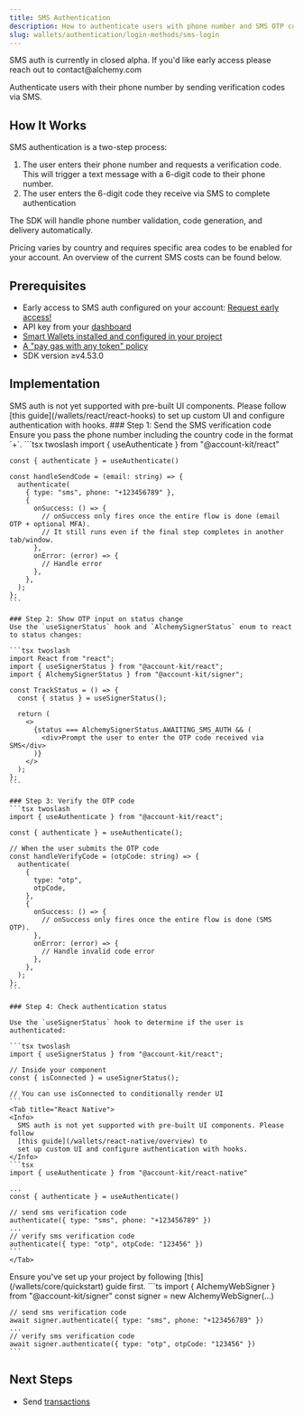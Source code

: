 ```yaml
---
title: SMS Authentication
description: How to authenticate users with phone number and SMS OTP code
slug: wallets/authentication/login-methods/sms-login
---
```


<Info>
  SMS auth is currently in closed alpha. If you'd like early access please reach
  out to contact@alchemy.com
</Info>

Authenticate users with their phone number by sending verification codes via SMS.

## How It Works

SMS authentication is a two-step process:

1. The user enters their phone number and requests a verification code. This will trigger a text message with a 6-digit code to their phone number.
2. The user enters the 6-digit code they receive via SMS to complete authentication

The SDK will handle phone number validation, code generation, and delivery automatically.

Pricing varies by country and requires specific area codes to be enabled for your account. An overview of the current SMS costs can be found below.

## Prerequisites

- Early access to SMS auth configured on your account: [Request early access!]()
- API key from your [dashboard](https://dashboard.alchemy.com/apps)
- [Smart Wallets installed and configured in your project](/docs/wallets/pages/react/setup.mdx)
- [A "pay gas with any token" policy](https://dashboard.alchemy.com/gas-manager/policy/create)
- SDK version ≥v4.53.0

## Implementation

<Tabs>
  <Tab title="React">
    <Info>
      SMS auth is not yet supported with pre-built UI components. Please follow
      [this guide](/wallets/react/react-hooks) to
      set up custom UI and configure authentication with hooks.
    </Info>
    ### Step 1: Send the SMS verification code
    Ensure you pass the phone number including the country code in the format `+<country code><phone number>`.
    ```tsx twoslash
    import { useAuthenticate } from "@account-kit/react"

    const { authenticate } = useAuthenticate()

    const handleSendCode = (email: string) => {
      authenticate(
        { type: "sms", phone: "+123456789" },
        {
          onSuccess: () => {
            // onSuccess only fires once the entire flow is done (email OTP + optional MFA).
            // It still runs even if the final step completes in another tab/window.
          },
          onError: (error) => {
            // Handle error
          },
        },
      );
    };
    ```

    ### Step 2: Show OTP input on status change
    Use the `useSignerStatus` hook and `AlchemySignerStatus` enum to react to status changes:

    ```tsx twoslash
    import React from "react";
    import { useSignerStatus } from "@account-kit/react";
    import { AlchemySignerStatus } from "@account-kit/signer";

    const TrackStatus = () => {
      const { status } = useSignerStatus();

      return (
        <>
          {status === AlchemySignerStatus.AWAITING_SMS_AUTH && (
            <div>Prompt the user to enter the OTP code received via SMS</div>
          )}
        </>
      );
    };
    ```

    ### Step 3: Verify the OTP code
    ```tsx twoslash
    import { useAuthenticate } from "@account-kit/react";

    const { authenticate } = useAuthenticate();

    // When the user submits the OTP code
    const handleVerifyCode = (otpCode: string) => {
      authenticate(
        {
          type: "otp",
          otpCode,
        },
        {
          onSuccess: () => {
            // onSuccess only fires once the entire flow is done (SMS OTP).
          },
          onError: (error) => {
            // Handle invalid code error
          },
        },
      );
    };
    ```

    ### Step 4: Check authentication status

    Use the `useSignerStatus` hook to determine if the user is authenticated:

    ```tsx twoslash
    import { useSignerStatus } from "@account-kit/react";

    // Inside your component
    const { isConnected } = useSignerStatus();

    // You can use isConnected to conditionally render UI
    ```
    <Tab title="React Native">
    <Info>
      SMS auth is not yet supported with pre-built UI components. Please follow
      [this guide](/wallets/react-native/overview) to
      set up custom UI and configure authentication with hooks.
    </Info>
    ```tsx
    import { useAuthenticate } from "@account-kit/react-native"

    ...
    const { authenticate } = useAuthenticate()

    // send sms verification code
    authenticate({ type: "sms", phone: "+123456789" })
    ...
    // verify sms verification code
    authenticate({ type: "otp", otpCode: "123456" })
    ```
    </Tab>

  </Tab>
  <Tab title="Javascript">
    <Info>Ensure you've set up your project by following [this](/wallets/core/quickstart) guide first.</Info>
    ```ts
    import { AlchemyWebSigner } from "@account-kit/signer"
    const signer = new AlchemyWebSigner(...)

    // send sms verification code
    await signer.authenticate({ type: "sms", phone: "+123456789" })
    ...
    // verify sms verification code
    await signer.authenticate({ type: "otp", otpCode: "123456" })
    ```

  </Tab>
</Tabs>

## Next Steps

- Send [transactions](/wallets/pages/transactions/send-transactions/index)
